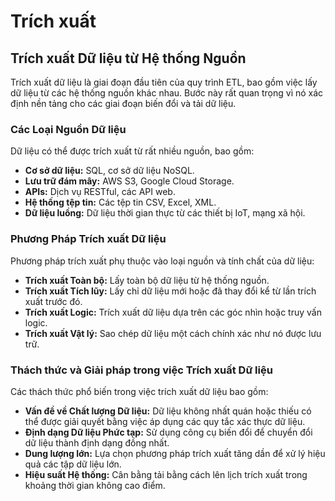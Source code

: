 # Trích xuất

## Trích xuất Dữ liệu từ Hệ thống Nguồn

Trích xuất dữ liệu là giai đoạn đầu tiên của quy trình ETL, bao gồm việc lấy dữ liệu từ các hệ thống nguồn khác nhau. Bước này rất quan trọng vì nó xác định nền tảng cho các giai đoạn biến đổi và tải dữ liệu.

### Các Loại Nguồn Dữ liệu

Dữ liệu có thể được trích xuất từ rất nhiều nguồn, bao gồm:

- **Cơ sở dữ liệu:** SQL, cơ sở dữ liệu NoSQL.
- **Lưu trữ đám mây:** AWS S3, Google Cloud Storage.
- **APIs:** Dịch vụ RESTful, các API web.
- **Hệ thống tệp tin:** Các tệp tin CSV, Excel, XML.
- **Dữ liệu luồng:** Dữ liệu thời gian thực từ các thiết bị IoT, mạng xã hội.

### Phương Pháp Trích xuất Dữ liệu

Phương pháp trích xuất phụ thuộc vào loại nguồn và tính chất của dữ liệu:

- **Trích xuất Toàn bộ:** Lấy toàn bộ dữ liệu từ hệ thống nguồn.
- **Trích xuất Tích lũy:** Lấy chỉ dữ liệu mới hoặc đã thay đổi kể từ lần trích xuất trước đó.
- **Trích xuất Logic:** Trích xuất dữ liệu dựa trên các góc nhìn hoặc truy vấn logic.
- **Trích xuất Vật lý:** Sao chép dữ liệu một cách chính xác như nó được lưu trữ.

### Thách thức và Giải pháp trong việc Trích xuất Dữ liệu

Các thách thức phổ biến trong việc trích xuất dữ liệu bao gồm:

- **Vấn đề về Chất lượng Dữ liệu:** Dữ liệu không nhất quán hoặc thiếu có thể được giải quyết bằng việc áp dụng các quy tắc xác thực dữ liệu.
- **Định dạng Dữ liệu Phức tạp:** Sử dụng công cụ biến đổi để chuyển đổi dữ liệu thành định dạng đồng nhất.
- **Dung lượng lớn:** Lựa chọn phương pháp trích xuất tăng dần để xử lý hiệu quả các tập dữ liệu lớn.
- **Hiệu suất Hệ thống:** Cân bằng tải bằng cách lên lịch trích xuất trong khoảng thời gian không cao điểm.